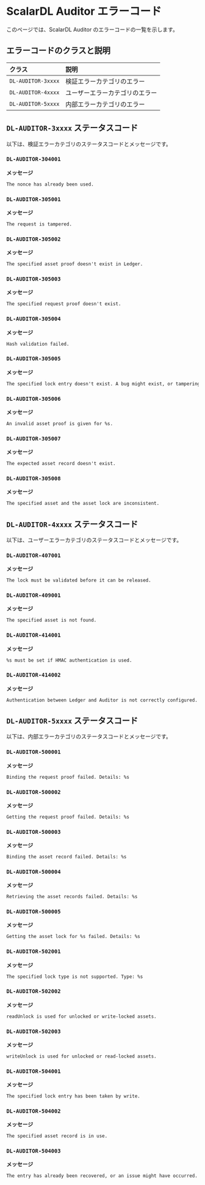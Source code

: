 # ScalarDL Auditor エラーコード


<TranslationBanner />

このページでは、ScalarDL Auditor のエラーコードの一覧を示します。

## エラーコードのクラスと説明

| クラス              | 説明                       |
|:-------------------|:--------------------------|
| `DL-AUDITOR-3xxxx` | 検証エラーカテゴリのエラー    |
| `DL-AUDITOR-4xxxx` | ユーザーエラーカテゴリのエラー |
| `DL-AUDITOR-5xxxx` | 内部エラーカテゴリのエラー    |

## `DL-AUDITOR-3xxxx` ステータスコード

以下は、検証エラーカテゴリのステータスコードとメッセージです。

### `DL-AUDITOR-304001`

**メッセージ**

```markdown
The nonce has already been used.
```

### `DL-AUDITOR-305001`

**メッセージ**

```markdown
The request is tampered.
```

### `DL-AUDITOR-305002`

**メッセージ**

```markdown
The specified asset proof doesn't exist in Ledger.
```

### `DL-AUDITOR-305003`

**メッセージ**

```markdown
The specified request proof doesn't exist.
```

### `DL-AUDITOR-305004`

**メッセージ**

```markdown
Hash validation failed.
```

### `DL-AUDITOR-305005`

**メッセージ**

```markdown
The specified lock entry doesn't exist. A bug might exist, or tampering might have occurred.
```

### `DL-AUDITOR-305006`

**メッセージ**

```markdown
An invalid asset proof is given for %s.
```

### `DL-AUDITOR-305007`

**メッセージ**

```markdown
The expected asset record doesn't exist.
```

### `DL-AUDITOR-305008`

**メッセージ**

```markdown
The specified asset and the asset lock are inconsistent.
```

## `DL-AUDITOR-4xxxx` ステータスコード

以下は、ユーザーエラーカテゴリのステータスコードとメッセージです。

### `DL-AUDITOR-407001`

**メッセージ**

```markdown
The lock must be validated before it can be released.
```

### `DL-AUDITOR-409001`

**メッセージ**

```markdown
The specified asset is not found.
```

### `DL-AUDITOR-414001`

**メッセージ**

```markdown
%s must be set if HMAC authentication is used.
```

### `DL-AUDITOR-414002`

**メッセージ**

```markdown
Authentication between Ledger and Auditor is not correctly configured. Set %s or set %s along with a private key with %s or %s.
```

## `DL-AUDITOR-5xxxx` ステータスコード

以下は、内部エラーカテゴリのステータスコードとメッセージです。

### `DL-AUDITOR-500001`

**メッセージ**

```markdown
Binding the request proof failed. Details: %s
```

### `DL-AUDITOR-500002`

**メッセージ**

```markdown
Getting the request proof failed. Details: %s
```

### `DL-AUDITOR-500003`

**メッセージ**

```markdown
Binding the asset record failed. Details: %s
```

### `DL-AUDITOR-500004`

**メッセージ**

```markdown
Retrieving the asset records failed. Details: %s
```

### `DL-AUDITOR-500005`

**メッセージ**

```markdown
Getting the asset lock for %s failed. Details: %s
```

### `DL-AUDITOR-502001`

**メッセージ**

```markdown
The specified lock type is not supported. Type: %s
```

### `DL-AUDITOR-502002`

**メッセージ**

```markdown
readUnlock is used for unlocked or write-locked assets.
```

### `DL-AUDITOR-502003`

**メッセージ**

```markdown
writeUnlock is used for unlocked or read-locked assets.
```

### `DL-AUDITOR-504001`

**メッセージ**

```markdown
The specified lock entry has been taken by write.
```

### `DL-AUDITOR-504002`

**メッセージ**

```markdown
The specified asset record is in use.
```

### `DL-AUDITOR-504003`

**メッセージ**

```markdown
The entry has already been recovered, or an issue might have occurred.
```
